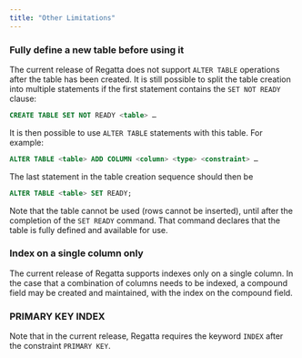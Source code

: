 ```yaml
---
title: "Other Limitations"
---
```


### Fully define a new table before using it

The current release of Regatta does not support `ALTER TABLE` operations after the table has been created. It is still possible to split the table creation into multiple statements if the first statement contains the `SET NOT READY` clause:

```sql
CREATE TABLE SET NOT READY <table> …
```

It is then possible to use `ALTER TABLE` statements with this table. For example:

```sql
ALTER TABLE <table> ADD COLUMN <column> <type> <constraint> …
```

The last statement in the table creation sequence should then be

```sql
ALTER TABLE <table> SET READY;
```

Note that the table cannot be used (rows cannot be inserted), until after the completion of the `SET READY` command. That command declares that the table is fully defined and available for use.

### Index on a single column only

The current release of Regatta supports indexes only on a single column. In the case that a combination of columns needs to be indexed, a compound field may be created and maintained, with the index on the compound field.

### PRIMARY KEY INDEX

Note that in the current release, Regatta requires the keyword `INDEX` after the constraint `PRIMARY KEY`.

